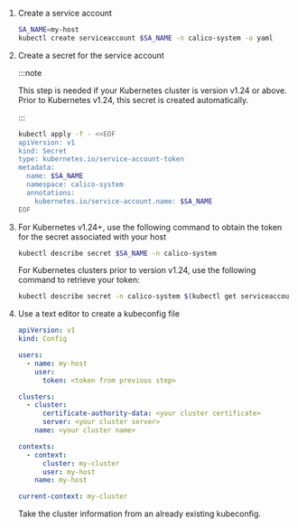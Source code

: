 
1. Create a service account

   ```bash
   SA_NAME=my-host
   kubectl create serviceaccount $SA_NAME -n calico-system -o yaml
   ```

1. Create a secret for the service account

   :::note

   This step is needed if your Kubernetes cluster is version v1.24 or above. Prior to Kubernetes v1.24, this secret is created automatically.

   :::

   ```bash
   kubectl apply -f - <<EOF
   apiVersion: v1
   kind: Secret
   type: kubernetes.io/service-account-token
   metadata:
     name: $SA_NAME
     namespace: calico-system
     annotations:
       kubernetes.io/service-account.name: $SA_NAME
   EOF
   ```

1. For Kubernetes v1.24+, use the following command to obtain the token for the secret associated with your host

   ```bash
   kubectl describe secret $SA_NAME -n calico-system
   ```

   For Kubernetes clusters prior to version v1.24, use the following command to retrieve your token:

   ```bash
   kubectl describe secret -n calico-system $(kubectl get serviceaccount -n calico-system $SA_NAME -o=jsonpath="{.secrets[0].name}")
   ```

1. Use a text editor to create a kubeconfig file

   ```yaml
   apiVersion: v1
   kind: Config

   users:
     - name: my-host
       user:
         token: <token from previous step>

   clusters:
     - cluster:
         certificate-authority-data: <your cluster certificate>
         server: <your cluster server>
       name: <your cluster name>

   contexts:
     - context:
         cluster: my-cluster
         user: my-host
       name: my-host

   current-context: my-cluster
   ```

   Take the cluster information from an already existing kubeconfig.
